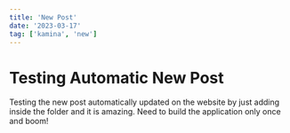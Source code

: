 ```yaml
---
title: 'New Post'
date: '2023-03-17'
tag: ['kamina', 'new']
---
```


# Testing Automatic New Post

Testing the new post automatically updated on the website by just adding inside the folder and it is amazing. Need to build the application only once and boom!

<CustomImage src="https://plus.unsplash.com/premium_photo-1684952849219-5a0d76012ed2?ixlib=rb-4.0.3&ixid=M3wxMjA3fDB8MHxlZGl0b3JpYWwtZmVlZHwzfHx8ZW58MHx8fHx8&auto=format&fit=crop&w=500&q=60" alt="glasses" />